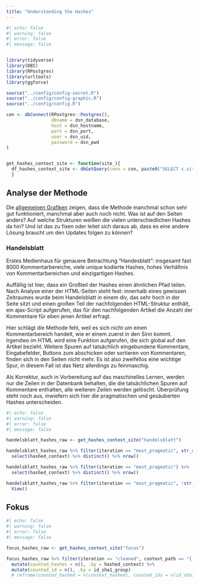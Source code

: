 ```yaml
---
title: "Understanding the Hashes"
---
```


```r
#| echo: false
#| warning: false
#| error: false
#| message: false


library(tidyverse)
library(DBI)
library(RPostgres)
library(urltools)
library(ggforce)

source("../config/config-secret.R")
source("../config/config-graphic.R")
source("../config/config.R")

con <- dbConnect(RPostgres::Postgres(), 
                 dbname = dsn_database,
                 host = dsn_hostname, 
                 port = dsn_port,
                 user = dsn_uid, 
                 password = dsn_pwd
)


get_hashes_context_site <- function(site_){
  df_hashes_context_site <- dbGetQuery(conn = con, paste0("SELECT s.site, s.crawl_date, t.tag, t.attr, t.value, t.context_path, ch.hashed_context, ch.id_sha1_group, ch.iteration FROM sites s INNER JOIN tag_context t ON s.sha1 = t.sha1 INNER JOIN context_hashed ch ON t.id_sha1_group = ch.id_sha1_group WHERE s.site ='", site_,"'"))
  }


```



## Analyse der Methode

Die [allgemeinen Grafiken]() zeigen, dass die Methode manchmal schon sehr gut funktioniert, manchmal aber auch noch nicht. Was ist auf den Seiten anders? Auf welche Strukturen weißen die vielen unterschiedlichen Hashes da hin? Und ist das zu fixen oder leitet sich daraus ab, dass es eine andere Lösung braucht um den Updates folgen zu können?

### Handelsblatt

Erstes Medienhaus für genauere Betrachtung "Handesblatt": insgesamt fast 8000 Kommentarbereiche, viele unique kodierte Hashes, hohes Verhältnis von Kommentarbereichen und einzigartigen Hashes. 

Auffällig ist hier, dass ein Großteil der Hashes einen ähnlichen Pfad teilen. Nach Analyse einer der HTML-Seiten steht fest: innerhalb eines gewissen Zeitraumes wurde beim Handelsblatt in einem div, das sehr hoch in der Seite sitzt und einen großen Teil der nachfolgenden HTML-Struktur enthält, ein ajax-Script aufgerufen, das für den nachfolgenden Artikel die Anzahl der Kommentare für eben jenen Artikel erfragt. 

Hier schlägt die Methode fehl, weil es sich nicht um einen Kommentarbereich handelt, wie er einem zuerst in den Sinn kommt. Irgendwo im HTML wird eine Funktion aufgerufen, die sich global auf den Artikel bezieht. Weitere Spuren auf tatsächlich eingebundene Kommentare, Eingabefelder, Buttons zum abschicken oder sortieren von Kommentaren, finden sich in den Seiten nicht mehr. Es ist also zweifellos eine wichtige Spur, in diesem Fall ist das Netz allerdings zu feinmaschig. 

Als Korrektur, auch in Vorbereitung auf das maschinelles Lernen, werden nur die Zeilen in der Datenbank behalten, die die tatsächlichen Spuren auf Kommentare enthalten, alle weiteren Zeilen werden gelöscht. 
Überprüfung steht noch aus, inwiefern sich hier die pragmatischen und gesäuberten Hashes unterscheiden. 


```r
#| echo: false
#| warning: false
#| error: false
#| message: false

handelsblatt_hashes_raw <- get_hashes_context_site("handelsblatt")

handelsblatt_hashes_raw %>% filter(iteration == "most_pragmatic", str_starts(context_path, "\\{'class': \\['ajaxify'\\], 'data:command': 'getComments', 'data:param': '")) %>% #{\"url":"/ajaxentry/cache/numberofcomments?commentRootId=9695352\",\"key\":\"cid\",\"className\":\"showCommentNumbers\",\"idPrefix\":\"commentDiv_\"}', 'id': 'hcf-content-wrapper'}") %>% 
  select(hashed_context) %>% distinct() %>% nrow()

handelsblatt_hashes_raw %>% filter(iteration == "most_pragmatic") %>%
  select(hashed_context) %>% distinct() %>% nrow()

handelsblatt_hashes_raw %>% filter(iteration == "most_pragmatic", !str_starts(context_path, "\\{'class': \\['ajaxify'\\], 'data:command': 'getComments', 'data:param': '")) %>%
  View()

```

## Fokus

```r
#| echo: false
#| warning: false
#| error: false
#| message: false

focus_hashes_raw <- get_hashes_context_site("focus")

focus_hashes_raw %>% filter(iteration == "cleaned", context_path == "{'class': ['clearfix'], 'id': 'comments'}") %>% 
  mutate(counted_hashes = n(), .by = hashed_context) %>% 
  mutate(counted_id = n(), .by = id_sha1_group) 
  # reframe(counted_hashed = n(context_hashed), counted_ids = n(id_sha1_group)) %>% View()

```
















